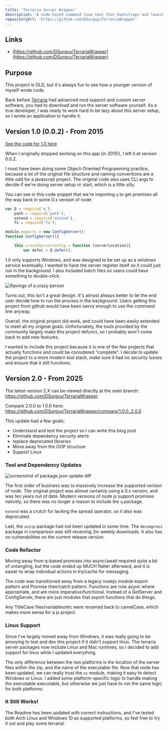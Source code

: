 ```yaml
---
title: 'Terraria Server Wrapper'
description: 'A node-based command line tool that bootstraps and launches a vanilla terraria server on Windows or Linux'
repositoryUrl: 'https://github.com/DSurguy/TerrariaWrapper'
---
```


## Links
- [https://github.com/DSurguy/TerrariaWrapper](https://github.com/DSurguy/TerrariaWrapper)

## Purpose
This project is OLD, but it's always fun to see how a younger version of myself wrote code.

Back before [Terraria](https://store.steampowered.com/app/105600/Terraria/) had advanced mod support and custom server software, you had to download and run the server software yourself. As a true developer, I was ready to work hard to be lazy about this server setup, so I wrote an application to handle it.

## Version 1.0 (0.0.2) - From 2015

[See the code for 1.0 here](https://github.com/DSurguy/TerrariaWrapper/tree/1.0.0)

When I originally stopped working on this app (in 2015!), I left it at version 0.0.2.

I must have been doing some Object-Oriented Programming practice, because a lot of the original file structure and naming conventions are a little odd for a javascript project. The original code also uses CLI args to decide if we're doing server setup or start, which is a little silly.

You can see in this code snippet that we're importing `q` to get promises all the way back in some 0.x version of node.

```js
var Q = require('q'),
	path = require('path'),
	extend = require('extend'),
	fs = require('fs');

module.exports = new ConfigServer();
function ConfigServer(){

	this.createServerConfig = function (serverLocation){
		var defer = Q.defer();
```

1.0 only supports Windows, and was designed to be set up as a windows service eventually. I wanted to have the server register itself so it could just run in the background. I also included batch files so users could have something to double-click.

![Ravings of a crazy person](/terraria-wrapper/windows-only.png "Screenshot of a readme line where I state support for windows only")

Turns out, this isn't a great design. It's almost always better to let the end user decide how to run the process in the background. Users getting this project from github would have been savvy enough to use the command line anyway.

Overall, the original project did work, and could have been easily extended to meet all my original goals. Unfortunately, the tools provided by the community largely make this project defunct, so I probably won't come back to add new features.

I wanted to include this project because it is one of the few projects that actually functions and could be considered "complete". I decide to update the project to a more modern tool stack, make sure it had no security issues and ensure that it still functions.

## Version 2.0 - From 2025

The latest version 2.X can be viewed directly at the main branch: https://github.com/DSurguy/TerrariaWrapper

Compare 2.0.0 to 1.0.0 here: https://github.com/DSurguy/TerrariaWrapper/compare/1.0.0..2.0.0

This update had a few goals:

- Understand and test the project so I can write this blog post
- Eliminate dependency security alerts
- replace deprecated libraries
- Move away from the OOP structure
- Support Linux

### Tool and Dependency Updates
![screenshot of package.json update diff](/terraria-wrapper/pkg-diff.png "package.json update diff")

The first order of business was to massively increase the supported version of node. The original project was almost certainly using a 0.x version, and was ten years out of date. Modern versions of node js support promises natively, so there was no longer a reason to include the `q` package.

`extend` was a crutch for lacking the spread operator, so it also was deprecated.

Last, the `unzip` package had not been updated in some time. The `decompress` package in comparison was still receiving 2m weekly downloads. It also has no vulnerabilities on the current release version.

### Code Refactor
Moving away from q-based promises into async/await required quite a bit of untangling, but the code ended up MUCH flatter afterward, and it is easier to wrap individual actions in try/cache for messaging.

The code was transitioned away from a legacy nodejs module export pattern and Promise then/catch pattern. Functions are now async where appropriate, and are more imperative/functional. Instead of a GetServer and ConfigServer, there are just modules that export functions that do things.

Any TitleCase files/variables/etc were renamed back to camelCase, which makes more sense for a js project.

### Linux Support
Since I've largely moved away from Windows, it was really going to be annoying to test and dev this project if it didn't support linux. The terraria server packages now include Linux and Mac runtimes, so I decided to add support for linux while I updated everything.

The only difference between the two platforms is the location of the server files within the zip, and the name of the executable file. Now that node has been updated, we can really trust the `os` module, making it easy to detect Windows or Linux. I added some platform-specific logic to handle making the executable executable, but otherwise we just have to run the same logic for both platforms.

### It Still Works!
The Readme has been updated with correct instructions, and I've tested both Arch Linux and Windows 10 as supported platforms, so feel free to try it out and play some terraria!